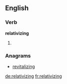 ==English==

===Verb===
'''relativizing'''

# {{present participle of|[[relativize]]}}

===Anagrams===
* [[revitalizing#English|revitalizing]]

[[de:relativizing]]
[[fr:relativizing]]